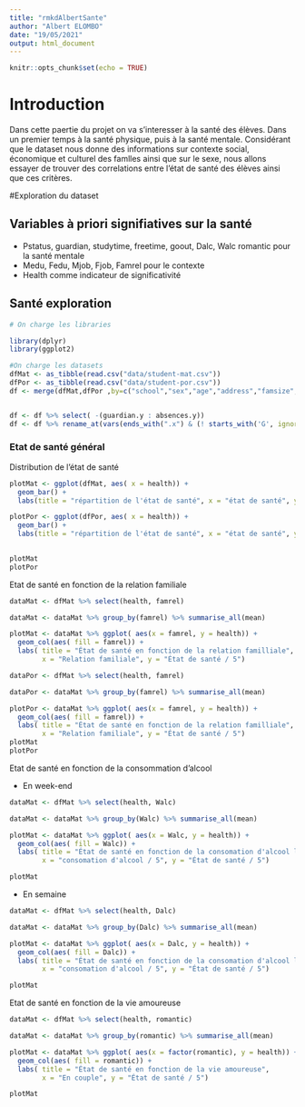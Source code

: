 ```yaml
---
title: "rmkdAlbertSante"
author: "Albert ELOMBO"
date: "19/05/2021"
output: html_document
---
```


```r
knitr::opts_chunk$set(echo = TRUE)
```

# Introduction

Dans cette paertie du projet on va s'interesser à la santé des élèves. Dans un premier temps à la santé physique, puis à la santé mentale.
Considérant que le dataset nous donne des informations sur contexte social, économique et culturel des famlles ainsi que sur le sexe, nous allons essayer de trouver des correlations entre l'état de santé des élèves ainsi que ces critères.

#Exploration du dataset

## Variables à priori signifiatives sur la santé

* Pstatus, guardian, studytime, freetime, goout, Dalc, Walc romantic pour la santé mentale
* Medu, Fedu, Mjob, Fjob, Famrel pour le contexte
* Health comme indicateur de significativité

## Santé exploration

```r
# On charge les libraries

library(dplyr)
library(ggplot2)

#On charge les datasets
dfMat <- as_tibble(read.csv("data/student-mat.csv"))
dfPor <- as_tibble(read.csv("data/student-por.csv"))
df <- merge(dfMat,dfPor ,by=c("school","sex","age","address","famsize","Pstatus","Medu","Fedu","Mjob","Fjob","reason","nursery","internet"))


df <- df %>% select( -(guardian.y : absences.y))
df <- df %>% rename_at(vars(ends_with(".x") & (! starts_with('G', ignore.case = FALSE))), funs(sub(".x","", .)))
```

### Etat de santé général
Distribution de l'état de santé
```r
plotMat <- ggplot(dfMat, aes( x = health)) + 
  geom_bar() + 
  labs(title = "répartition de l'état de santé", x = "état de santé", y = "effectif")

plotPor <- ggplot(dfPor, aes( x = health)) + 
  geom_bar() +
  labs(title = "répartition de l'état de santé", x = "état de santé", y = "effectif")
        

plotMat
plotPor
```

Etat de santé en fonction de la relation familiale

```r
dataMat <- dfMat %>% select(health, famrel)

dataMat <- dataMat %>% group_by(famrel) %>% summarise_all(mean)

plotMat <- dataMat %>% ggplot( aes(x = famrel, y = health)) +
  geom_col(aes( fill = famrel)) + 
  labs( title = "État de santé en fonction de la relation familliale",
        x = "Relation familiale", y = "État de santé / 5")

dataPor <- dfMat %>% select(health, famrel)

dataPor <- dataMat %>% group_by(famrel) %>% summarise_all(mean)

plotPor <- dataMat %>% ggplot( aes(x = famrel, y = health)) +
  geom_col(aes( fill = famrel)) +
  labs( title = "État de santé en fonction de la relation familliale",
        x = "Relation familiale", y = "État de santé / 5") 
plotMat
plotPor
```

Etat de santé en fonction de la consommation d'alcool

* En week-end

```r
dataMat <- dfMat %>% select(health, Walc)

dataMat <- dataMat %>% group_by(Walc) %>% summarise_all(mean)

plotMat <- dataMat %>% ggplot( aes(x = Walc, y = health)) +
  geom_col(aes( fill = Walc)) + 
  labs( title = "État de santé en fonction de la consomation d'alcool le week-end",
        x = "consomation d'alcool / 5", y = "État de santé / 5")

plotMat
```

* En semaine
```r
dataMat <- dfMat %>% select(health, Dalc)

dataMat <- dataMat %>% group_by(Dalc) %>% summarise_all(mean)

plotMat <- dataMat %>% ggplot( aes(x = Dalc, y = health)) +
  geom_col(aes( fill = Dalc)) + 
  labs( title = "État de santé en fonction de la consomation d'alcool le week-end",
        x = "consomation d'alcool / 5", y = "État de santé / 5")

plotMat
```

Etat de santé en fonction de la vie amoureuse

```r
dataMat <- dfMat %>% select(health, romantic)

dataMat <- dataMat %>% group_by(romantic) %>% summarise_all(mean)

plotMat <- dataMat %>% ggplot( aes(x = factor(romantic), y = health)) +
  geom_col(aes( fill = romantic)) + 
  labs( title = "État de santé en fonction de la vie amoureuse",
        x = "En couple", y = "État de santé / 5")

plotMat
```

